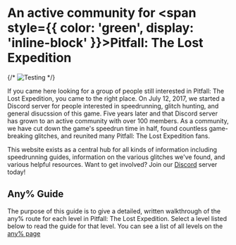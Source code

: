 # An active community for <span style={{ color: 'green', display: 'inline-block' }}>Pitfall: The Lost Expedition</span>

{/* ![Testing](/PitfallBirthday.webp) */}

If you came here looking for a group of people still interested in Pitfall: The Lost Expedition, you came to the right place. On July 12, 2017, we started a Discord server for people interested in speedrunning, glitch hunting, and general disucssion of this game. Five years later and that Discord server has grown to an active community with over 100 members. As a community, we have cut down the game's speedrun time in half, found countless game-breaking glitches, and reunited many Pitfall: The Lost Expedition fans.

This website exists as a central hub for all kinds of information including speedrunning guides, information on the various glitches we've found, and various helpful resources. Want to get involved? Join our [Discord](https://discord.gg/CevFbzDBfy) server today!

## Any% Guide

The purpose of this guide is to give a detailed, written walkthrough of the any% route for each level in Pitfall: The Lost Expedition. Select a level listed below to read the guide for that level. You can see a list of all levels on the [any% page](/any)
